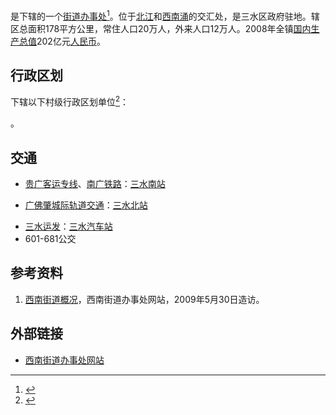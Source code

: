 {{中国乡级行政区|44/06/07/001/000}}

'''{{PAGENAMEBASE}}'''是{{PRC admin/fullname|44/06/07/001/000|3}}下辖的一个[[街道办事处|街道办事处]]<ref>{{PRC admin/ref sgc|{{PRC admin/parent|44/06/07/001/000}}}}</ref>。位于[[北江|北江]]和[[西南涌|西南涌]]的交汇处，是三水区政府驻地。辖区总面积178平方公里，常住人口20万人，外来人口12万人。2008年全镇[[国内生产总值|国内生产总值]]202亿元[[人民币|人民币]]。

== 行政区划 ==
{{PAGENAMEBASE}}下辖以下村级行政区划单位<ref>{{PRC admin/ref sgc|44/06/07/001/000}}</ref>：

{{PRC admin/children|44/06/07/001/000}}。

== 交通 ==
* {{rint|cn|crh}}[[贵广客运专线|贵广客运专线]]、[[南广铁路|南广铁路]]：[[三水南站|三水南站]]
*{{rint|cn|crh}}[[广佛肇城际轨道交通|广佛肇城际轨道交通]]：[[三水北站|三水北站]]
*[[三水运发|三水运发]]：[[三水汽车站|三水汽车站]]
*601-681公交

== 参考资料 ==
{{reflist}}
#[https://web.archive.org/web/20090702115147/http://www.ss.gov.cn/xnjd/jdjs/xnjdgk/ 西南街道概况]，西南街道办事处网站，2009年5月30日造访。

==外部链接==
*[https://web.archive.org/web/20090702115114/http://www.ss.gov.cn/xnjd/ 西南街道办事处网站]

{{PRC admin/navcat|44/06/07/001/000}}